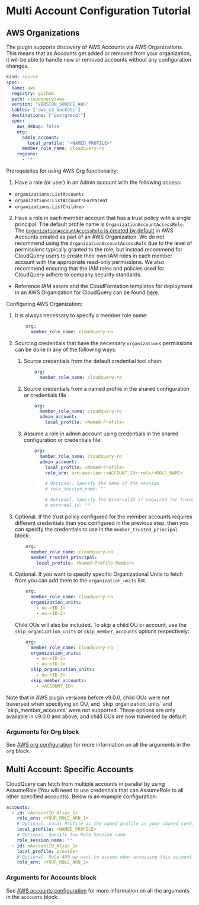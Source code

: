 # Multi Account Configuration Tutorial

## AWS Organizations

The plugin supports discovery of AWS Accounts via AWS Organizations. This means that as Accounts get added or removed from your organization, it will be able to handle new or removed accounts without any configuration changes.

```yaml copy
kind: source
spec:
  name: aws
  registry: github
  path: cloudquery/aws
  version: "VERSION_SOURCE_AWS"
  tables: ['aws_s3_buckets']
  destinations: ["postgresql"]
  spec:
    aws_debug: false
    org:
      admin_account:
        local_profile: "<NAMED_PROFILE>"
      member_role_name: cloudquery-ro
    regions:
      - '*'
```

Prerequisites for using AWS Org functionality:

1. Have a role (or user) in an Admin account with the following access:

- `organizations:ListAccounts`
- `organizations:ListAccountsForParent`
- `organizations:ListChildren`

2. Have a role in each member account that has a trust policy with a single principal. The default profile name is `OrganizationAccountAccessRole`. The [`OrganizationAccountAccessRole` is created by default](https://docs.aws.amazon.com/organizations/latest/userguide/orgs_manage_accounts_access.html#orgs_manage_accounts_create-cross-account-role) in AWS Accounts created as part of an AWS Organization. We do not recommend using the `OrganizationAccountAccessRole` due to the level of permissions typically granted to the role, but instead recommend for CloudQuery users to create their own IAM roles in each member account with the appropriate read-only permissions. We also recommend ensuring that the IAM roles and policies used for CloudQuery adhere to company security standards.

- Reference IAM assets and the CloudFormation templates for deployment in an AWS Organization for CloudQuery can be found [here](https://github.com/cloudquery/iam-for-aws-orgs).

Configuring AWS Organization:

1. It is always necessary to specify a member role name:

   ```yaml copy
       org:
         member_role_name: cloudquery-ro
   ```

2. Sourcing credentials that have the necessary `organizations` permissions can be done in any of the following ways:

   1. Source credentials from the default credential tool chain:

      ```yaml copy
          org:
            member_role_name: cloudquery-ro
      ```

   2. Source credentials from a named profile in the shared configuration or credentials file

      ```yaml copy
          org:
            member_role_name: cloudquery-ro
            admin_account:
              local_profile: <Named-Profile>
      ```

   3. Assume a role in admin account using credentials in the shared configuration or credentials file:

      ```yaml copy
          org:
            member_role_name: cloudquery-ro
            admin_account:
              local_profile: <Named-Profile>
              role_arn: arn:aws:iam::<ACCOUNT_ID>:role/<ROLE_NAME>

              # Optional. Specify the name of the session
              # role_session_name: ""

              # Optional. Specify the ExternalID if required for trust policy
              # external_id: ""
      ```

3. Optional. If the trust policy configured for the member accounts requires different credentials than you configured in the previous step, then you can specify the credentials to use in the `member_trusted_principal` block:

   ```yaml copy
       org:
         member_role_name: cloudquery-ro
         member_trusted_principal:
           local_profile: <Named-Profile-Member>
   ```

4. Optional. If you want to specify specific Organizational Units to fetch from you can add them to the `organization_units` list.

   ```yaml copy
       org:
         member_role_name: cloudquery-ro
         organization_units:
           - ou-<ID-1>
           - ou-<ID-2>
   ```

   Child OUs will also be included. To skip a child OU or account, use the `skip_organization_units` or `skip_member_accounts` options respectively:

   ```yaml copy
       org:
         member_role_name: cloudquery-ro
         organization_units:
           - ou-<ID-1>
           - ou-<ID-2>
         skip_organization_units:
           - ou-<ID-3>
         skip_member_accounts:
           - <ACCOUNT_ID>
   ```


<Callout type="info">
Note that in AWS plugin versions before v9.0.0, child OUs were not traversed when specifying an OU, and `skip_organization_units` and `skip_member_accounts` were not supported. These options are only available in v9.0.0 and above, and child OUs are now traversed by default.
</Callout>

### Arguments for Org block

See [AWS org configuration](/docs/plugins/sources/aws/configuration#org) for more information on all the arguments in the `org` block.

## Multi Account: Specific Accounts

CloudQuery can fetch from multiple accounts in parallel by using AssumeRole (You will need to use credentials that can AssumeRole to all other specified accounts). Below is an example configuration:

```yaml copy
accounts:
  - id: <AccountID_Alias_1>
    role_arn: <YOUR_ROLE_ARN_1>
    # Optional. Local Profile is the named profile in your shared configuration file (usually `~/.aws/config`) that you want to use for this specific account
    local_profile: <NAMED_PROFILE>
    # Optional. Specify the Role Session name
    role_session_name: ""
  - id: <AccountID_Alias_2>
    local_profile: provider
    # Optional. Role ARN we want to assume when accessing this account
    role_arn: <YOUR_ROLE_ARN_2>
```

### Arguments for Accounts block

See [AWS accounts configuration](/docs/plugins/sources/aws/configuration#account) for more information on all the arguments in the `accounts` block.
